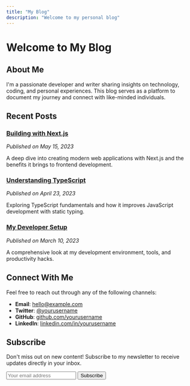 ```yaml
---
title: "My Blog"
description: "Welcome to my personal blog"
---
```


# Welcome to My Blog

## About Me

I'm a passionate developer and writer sharing insights on technology, coding, and personal experiences. This blog serves as a platform to document my journey and connect with like-minded individuals.

## Recent Posts

### [Building with Next.js](/blogs/nextjs-development)
_Published on May 15, 2023_

A deep dive into creating modern web applications with Next.js and the benefits it brings to frontend development.

### [Understanding TypeScript](/blogs/typescript-guide)
_Published on April 23, 2023_

Exploring TypeScript fundamentals and how it improves JavaScript development with static typing.

### [My Developer Setup](/blogs/developer-setup)
_Published on March 10, 2023_

A comprehensive look at my development environment, tools, and productivity hacks.

## Connect With Me

Feel free to reach out through any of the following channels:

- **Email**: hello@example.com
- **Twitter**: [@yourusername](https://twitter.com/yourusername)
- **GitHub**: [github.com/yourusername](https://github.com/yourusername)
- **LinkedIn**: [linkedin.com/in/yourusername](https://linkedin.com/in/yourusername)

## Subscribe

Don't miss out on new content! Subscribe to my newsletter to receive updates directly in your inbox.

<div className="newsletter-form flex flex-col md:flex-row gap-2 max-w-lg mx-auto p-4 rounded-lg bg-gray-100 dark:bg-gray-800">
  <input type="email" placeholder="Your email address" className="px-4 py-2 rounded-md border border-gray-300 dark:border-gray-700 flex-grow" />
  <button className="px-4 py-2 bg-primary text-white rounded-md hover:bg-primary-dark transition-colors">Subscribe</button>
</div> 